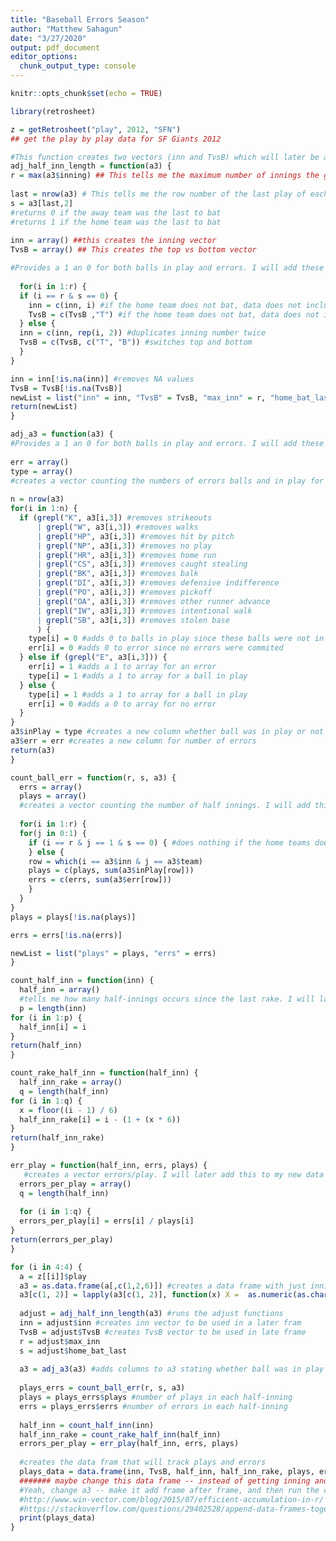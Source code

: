 ---
title: "Baseball Errors Season"
author: "Matthew Sahagun"
date: "3/27/2020"
output: pdf_document
editor_options: 
  chunk_output_type: console
---

```{r setup, include=FALSE}
knitr::opts_chunk$set(echo = TRUE)
```

```{r}
library(retrosheet)
```

```{r}
z = getRetrosheet("play", 2012, "SFN")
## get the play by play data for SF Giants 2012
```

```{r}
#This function creates two vectors (inn and TvsB) which will later be added to a data frame. 
adj_half_inn_length = function(a3) {
r = max(a3$inning) ## This tells me the maximum number of innings the game went
  
last = nrow(a3) # This tells me the row number of the last play of each game
s = a3[last,2]
#returns 0 if the away team was the last to bat
#returns 1 if the home team was the last to bat
  
inn = array() ##this creates the inning vector
TvsB = array() ## This creates the top vs bottom vector

#Provides a 1 an 0 for both balls in play and errors. I will add these vectors to the ms3 data frame
  
  for(i in 1:r) {
  if (i == r & s == 0) {
    inn = c(inn, i) #if the home team does not bat, data does not include that value in the vector inn
    TvsB = c(TvsB ,"T") #if the home team does not bat, data does not include "B" in the last half inning
  } else {
  inn = c(inn, rep(i, 2)) #duplicates inning number twice
  TvsB = c(TvsB, c("T", "B")) #switches top and bottom
  }
}

inn = inn[!is.na(inn)] #removes NA values
TvsB = TvsB[!is.na(TvsB)]
newList = list("inn" = inn, "TvsB" = TvsB, "max_inn" = r, "home_bat_last" = s)
return(newList)
}
```

```{r}
adj_a3 = function(a3) {
#Provides a 1 an 0 for both balls in play and errors. I will add these vectors to the ms3 data frame
  
err = array()
type = array()
#creates a vector counting the numbers of errors balls and in play for each half-inning
  
n = nrow(a3)
for(i in 1:n) {
  if (grepl("K", a3[i,3]) #removes strikeouts
      | grepl("W", a3[i,3]) #removes walks
      | grepl("HP", a3[i,3]) #removes hit by pitch
      | grepl("NP", a3[i,3]) #removes no play
      | grepl("HR", a3[i,3]) #removes home run
      | grepl("CS", a3[i,3]) #removes caught stealing
      | grepl("BK", a3[i,3]) #removes balk
      | grepl("DI", a3[i,3]) #removes defensive indifference
      | grepl("PO", a3[i,3]) #removes pickoff
      | grepl("OA", a3[i,3]) #removes other runner advance
      | grepl("IW", a3[i,3]) #removes intentional walk
      | grepl("SB", a3[i,3]) #removes stolen base
      ) { 
    type[i] = 0 #adds 0 to balls in play since these balls were not in play
    err[i] = 0 #adds 0 to error since no errors were commited
  } else if (grepl("E", a3[i,3])) {
    err[i] = 1 #adds a 1 to array for an error
    type[i] = 1 #adds a 1 to array for a ball in play
  } else {
    type[i] = 1 #adds a 1 to array for a ball in play
    err[i] = 0 #adds a 0 to array for no error
  }
}
a3$inPlay = type #creates a new column whether ball was in play or not
a3$err = err #creates a new column for number of errors
return(a3)
}
```

```{r}
count_ball_err = function(r, s, a3) {
  errs = array()
  plays = array()
  #creates a vector counting the number of half innings. I will add this to my new data frame later .
  
  for(i in 1:r) {
  for(j in 0:1) {
    if (i == r & j == 1 & s == 0) { #does nothing if the home teams does not bat in the ninth inning
    } else {
    row = which(i == a3$inn & j == a3$team)
    plays = c(plays, sum(a3$inPlay[row]))
    errs = c(errs, sum(a3$err[row]))
    }
  }
}
plays = plays[!is.na(plays)]

errs = errs[!is.na(errs)]

newList = list("plays" = plays, "errs" = errs)
}
```

```{r}
count_half_inn = function(inn) {
  half_inn = array()
  #tells me how many half-innings occurs since the last rake. I will later add this to my new data frame. 
  p = length(inn)
for (i in 1:p) {
  half_inn[i] = i
}
return(half_inn)
}
```

```{r}
count_rake_half_inn = function(half_inn) {
  half_inn_rake = array()
  q = length(half_inn)
for (i in 1:q) {
  x = floor((i - 1) / 6)
  half_inn_rake[i] = i - (1 + (x * 6))
}
return(half_inn_rake)
}
```

```{r}
err_play = function(half_inn, errs, plays) {
   #creates a vector errors/play. I will later add this to my new data frame. 
  errors_per_play = array()
  q = length(half_inn)
  
  for (i in 1:q) {
  errors_per_play[i] = errs[i] / plays[i]
}
return(errors_per_play)
}
```

```{r}
for (i in 4:4) {
  a = z[[i]]$play
  a3 = as.data.frame(a[,c(1,2,6)]) #creates a data frame with just inning, team, and play data
  a3[c(1, 2)] = lapply(a3[c(1, 2)], function(x) X =  as.numeric(as.character(x))) #changes inning and team columns from factor to numeric
  
  adjust = adj_half_inn_length(a3) #runs the adjust functions
  inn = adjust$inn #creates inn vector to be used in a later fram
  TvsB = adjust$TvsB #creates TvsB vector to be used in late frame
  r = adjust$max_inn
  s = adjust$home_bat_last
  
  a3 = adj_a3(a3) #adds columns to a3 stating whether ball was in play or error occurred
  
  plays_errs = count_ball_err(r, s, a3)
  plays = plays_errs$plays #number of plays in each half-inning
  errs = plays_errs$errs #number of errors in each half-inning
  
  half_inn = count_half_inn(inn)
  half_inn_rake = count_rake_half_inn(half_inn)
  errors_per_play = err_play(half_inn, errs, plays)
  
  #creates the data fram that will track plays and errors 
  plays_data = data.frame(inn, TvsB, half_inn, half_inn_rake, plays, errs, errors_per_play)
  ####### maybe change this data frame -- instead of getting inning and TvsB and half_inning from each game, make a master data fram and add plays and error info to that. 
  #Yeah, change a3 -- make it add frame after frame, and then run the conglomoration code to put data in a nice data frame.
  #http://www.win-vector.com/blog/2015/07/efficient-accumulation-in-r/
  #https://stackoverflow.com/questions/29402528/append-data-frames-together-in-a-for-loop/29419402
  print(plays_data)
}
```